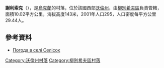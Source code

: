 {{coord|51|47|56|N|25|33|20|E|scale:30000|display=title}}

'''謝利索克'''（{{lang-uk|Селісок}}），是[[烏克蘭|烏克蘭]]的村落，位於該國西部[[沃倫州|沃倫州]]，由[[柳別希夫區|柳別希夫區]]負責管轄，面積10.02平方公里，海拔高度143米，2001年人口295，人口密度每平方公里29.44人。

==參考資料==
* [http://weather.in.ua/ua/volynskaja/23539 Погода в селі Селісок]{{Wayback|url=http://weather.in.ua/ua/volynskaja/23539 |date=20111219095020 }}

[[Category:沃倫州村落|Category:沃倫州村落]]
[[Category:柳別希夫區村落|Category:柳別希夫區村落]]


{{Volyn-geo-stub}}